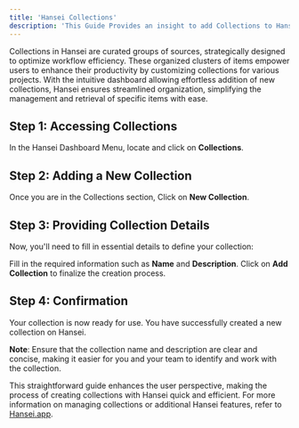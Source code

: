 ```yaml
---
title: 'Hansei Collections'
description: 'This Guide Provides an insight to add Collections to Hansei'
---
```


Collections in Hansei are curated groups of sources, strategically designed to optimize workflow efficiency. These organized clusters of items empower users to enhance their productivity by customizing collections for various projects. With the intuitive dashboard allowing effortless addition of new collections, Hansei ensures streamlined organization, simplifying the management and retrieval of specific items with ease.

## Step 1: Accessing Collections
In the Hansei Dashboard Menu, locate and click on **Collections**.

## Step 2: Adding a New Collection
Once you are in the Collections section, Click on **New Collection**.

## Step 3: Providing Collection Details
Now, you'll need to fill in essential details to define your collection:

Fill in the required information such as **Name** and **Description**.
Click on **Add Collection** to finalize the creation process.

## Step 4: Confirmation
Your collection is now ready for use. You have successfully created a new collection on Hansei.

**Note**: Ensure that the collection name and description are clear and concise, making it easier for you and your team to identify and work with the collection.

This straightforward guide enhances the user perspective, making the process of creating collections with Hansei quick and efficient. For more information on managing collections or additional Hansei features, refer to [Hansei.app](https://hansei.app/).







